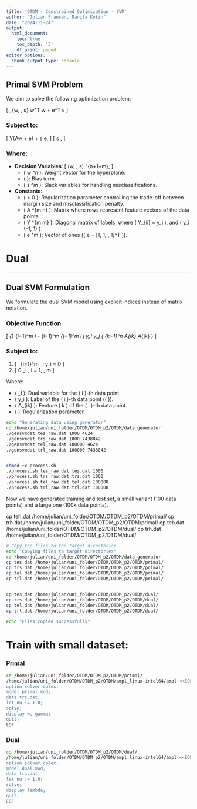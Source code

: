 ```yaml
---
title: 'OTDM - Constrained Optimization - SVM'
author: "Julian Fransen, Danila Kokin"
date: "2024-11-24"
output:
  html_document:
    toc: true
    toc_depth: '3'
    df_print: paged
editor_options:
  chunk_output_type: console
---
```



## Primal SVM Problem

We aim to solve the following optimization problem:

\[
\min_{w, \gamma, s} \frac{1}{2} w^T w + \nu e^T s
\]

### Subject to:
\[
Y(Aw + \gamma e) + s \geq e,
\]
\[
s \geq 0,
\]

### Where:

- **Decision Variables**:
  \[
  (w, \gamma, s) \in \mathbb{R}^{n+1+m},
  \]
  - \( w \in \mathbb{R}^n \): Weight vector for the hyperplane.
  - \( \gamma \in \mathbb{R} \): Bias term.
  - \( s \in \mathbb{R}^m \): Slack variables for handling misclassifications.

- **Constants**:
  - \( \nu > 0 \): Regularization parameter controlling the trade-off between margin size and misclassification penalty.
  - \( A \in \mathbb{R}^{m \times n} \): Matrix where rows represent feature vectors of the data points.
  - \( Y \in \mathbb{R}^{m \times m} \): Diagonal matrix of labels, where \( Y_{ii} = y_i \), and \( y_i \in \{-1, 1\} \).
  - \( e \in \mathbb{R}^m \): Vector of ones (\( e = [1, 1, \ldots, 1]^T \)).




# Dual


---

## Dual SVM Formulation

We formulate the dual SVM model using explicit indices instead of matrix notation.

### Objective Function
\[
\max_{\lambda} \quad \sum_{i=1}^m \lambda_i - \frac{1}{2} \sum_{i=1}^m \sum_{j=1}^m \lambda_i \lambda_j y_i y_j \left( \sum_{k=1}^n A_{ik} A_{jk} \right)
\]

### Subject to:
1. \[
   \sum_{i=1}^m \lambda_i y_i = 0
   \]
2. \[
   0 \leq \lambda_i \leq \nu, \quad \forall i = 1, \dots, m
   \]

Where:

- \( \lambda_i \): Dual variable for the \( i \)-th data point.
- \( y_i \): Label of the \( i \)-th data point (\( \pm1 \)).
- \( A_{ik} \): Feature \( k \) of the \( i \)-th data point.
- \( \nu \): Regularization parameter.


```bash
echo "Generating data using generator"
cd /home/julian/uni_folder/OTDM/OTDM_p2/OTDM/data_generator
./gensvmdat tes_raw.dat 1000 4624
./gensvmdat trs_raw.dat 1000 7438042
./gensvmdat tel_raw.dat 100000 4624
./gensvmdat trl_raw.dat 100000 7438042


chmod +x process.sh
./process.sh tes_raw.dat tes.dat 1000
./process.sh trs_raw.dat trs.dat 1000
./process.sh tel_raw.dat tel.dat 100000
./process.sh trl_raw.dat trl.dat 100000

```

Now we have generated training and test set, a small variant (100 data points) and a large one (100k data points).


cp teh.dat /home/julian/uni_folder/OTDM/OTDM_p2/OTDM/primal/
cp trh.dat /home/julian/uni_folder/OTDM/OTDM_p2/OTDM/primal/
cp teh.dat /home/julian/uni_folder/OTDM/OTDM_p2/OTDM/dual/
cp trh.dat /home/julian/uni_folder/OTDM/OTDM_p2/OTDM/dual/
```bash
# Copy the files to the target directories
echo "Copying files to target directories"
cd /home/julian/uni_folder/OTDM/OTDM_p2/OTDM/data_generator
cp tes.dat /home/julian/uni_folder/OTDM/OTDM_p2/OTDM/primal/
cp trs.dat /home/julian/uni_folder/OTDM/OTDM_p2/OTDM/primal/
cp tel.dat /home/julian/uni_folder/OTDM/OTDM_p2/OTDM/primal/
cp trl.dat /home/julian/uni_folder/OTDM/OTDM_p2/OTDM/primal/


cp tes.dat /home/julian/uni_folder/OTDM/OTDM_p2/OTDM/dual/
cp trs.dat /home/julian/uni_folder/OTDM/OTDM_p2/OTDM/dual/
cp tel.dat /home/julian/uni_folder/OTDM/OTDM_p2/OTDM/dual/
cp trl.dat /home/julian/uni_folder/OTDM/OTDM_p2/OTDM/dual/

echo "Files copied successfully"
```

# Train with small dataset:

### Primal

```bash
cd /home/julian/uni_folder/OTDM/OTDM_p2/OTDM/primal/
/home/julian/uni_folder/OTDM/OTDM_p2/OTDM/ampl_linux-intel64/ampl <<EOF
option solver cplex;
model primal.mod;
data trs.dat;
let nu := 1.0;
solve;
display w, gamma;
quit;
EOF
```

### Dual

```bash
cd /home/julian/uni_folder/OTDM/OTDM_p2/OTDM/dual/
/home/julian/uni_folder/OTDM/OTDM_p2/OTDM/ampl_linux-intel64/ampl <<EOF
option solver cplex;
model dual.mod;
data trs.dat;
let nu := 1.0;
solve;
display lambda;
quit;
EOF
```


